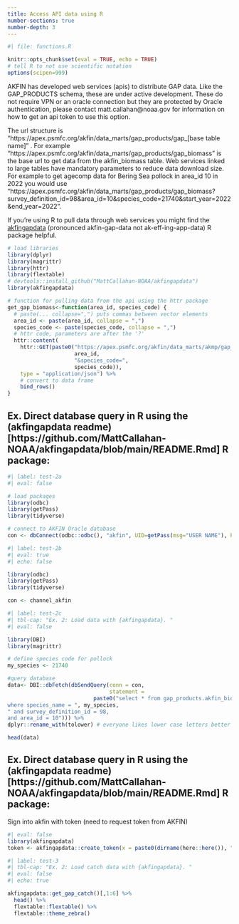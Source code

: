 ```yaml
---
title: Access API data using R
number-sections: true
number-depth: 3
---
```


```r
#| file: functions.R

knitr::opts_chunk$set(eval = TRUE, echo = TRUE)
# tell R to not use scientific notation
options(scipen=999)
```

AKFIN has developed web services (apis) to distribute GAP data. Like the GAP_PRODUCTS schema, these are under active development. These do not require VPN or an oracle connection but they are protected by Oracle authentication, please contact matt.callahan@noaa.gov for information on how to get an api token to use this option.

The url structure is "https://apex.psmfc.org/akfin/data_marts/gap_products/gap_[base table name]" . For example "https://apex.psmfc.org/akfin/data_marts/gap_products/gap_biomass" is the base url to get data from the akfin_biomass table. Web services linked to large tables have mandatory parameters to reduce data download size. For example to get agecomp data for Bering Sea pollock in area_id 10 in 2022 you would use "https://apex.psmfc.org/akfin/data_marts/gap_products/gap_biomass?survey_definition_id=98&area_id=10&species_code=21740&start_year=2022&end_year=2022”.

If you’re using R to pull data through web services you might find the [akfingapdata](https://github.com/MattCallahan-NOAA/akfingapdata/tree/main) (pronounced akfin-gap-data not ak-eff-ing-app-data) R package helpful.


```r
# load libraries
library(dplyr)
library(magrittr)
library(httr)
library(flextable)
# devtools::install_github("MattCallahan-NOAA/akfingapdata")
library(akfingapdata)

# function for pulling data from the api using the httr package
get_gap_biomass<-function(area_id, species_code) {
  # paste(... collapse=",") puts commas between vector elements
  area_id <- paste(area_id, collapse = ",")
  species_code <- paste(species_code, collapse = ",")
  # httr code, parameters are after the '?'
  httr::content(
    httr::GET(paste0("https://apex.psmfc.org/akfin/data_marts/akmp/gap_biomass?area_id=",
                     area_id,
                     "&species_code=",
                     species_code)),
    type = "application/json") %>%
    # convert to data frame
    bind_rows()
}
```

## Ex. Direct database query in R using the (akfingapdata readme)[https://github.com/MattCallahan-NOAA/akfingapdata/blob/main/README.Rmd] R package:

```r
#| label: test-2a
#| eval: false

# load packages
library(odbc)
library(getPass)
library(tidyverse)

# connect to AKFIN Oracle database
con <- dbConnect(odbc::odbc(), "akfin", UID=getPass(msg="USER NAME"), PWD=getPass())
```

```r
#| label: test-2b
#| eval: true
#| echo: false

library(odbc)
library(getPass)
library(tidyverse)

con <- channel_akfin
```


```r
#| label: test-2c
#| tbl-cap: "Ex. 2: Load data with {akfingapdata}. "
#| eval: false

library(DBI)
library(magrittr)

# define species code for pollock
my_species <- 21740

#query database
data<- DBI::dbFetch(dbSendQuery(conn = con,
                                statement = 
                           paste0("select * from gap_products.akfin_biomass 
where species_name = ", my_species, 
" and survey_definition_id = 98, 
and area_id = 10"))) %>%
dplyr::rename_with(tolower) # everyone likes lower case letters better

head(data)
```

## Ex. Direct database query in R using the (akfingapdata readme)[https://github.com/MattCallahan-NOAA/akfingapdata/blob/main/README.Rmd] R package:

Sign into akfin with token (need to request token from AKFIN)

```r
#| eval: false
library(akfingapdata)
token <- akfingapdata::create_token(x = paste0(dirname(here::here()), "/akfin_token.txt"))
```

```r
#| label: test-3
#| tbl-cap: "Ex. 2: Load catch data with {akfingapdata}. "
#| eval: false
#| echo: true

akfingapdata::get_gap_catch()[,1:6] %>% 
  head() %>% 
  flextable::flextable() %>%
  flextable::theme_zebra()
```

